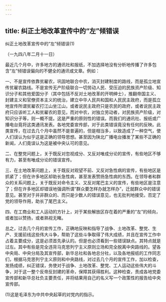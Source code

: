 ```yaml
---
---
---
```

title: 纠正土地改革宣传中的“左”倾错误
---



纠正土地改革宣传中的“左”倾错误(1)


（一九四八年二月十一日）

最近几个月中，许多地方的通讯社和报纸，不加选择地没有分析地传播了许多包含“左”倾错误偏向的不健全的通讯或文章。例如：

一、不是宣传依靠贫雇农，巩固地联合中农，消灭封建制度的路线，而是孤立地宣传贫雇农路线。不是宣传无产阶级联合一切劳动人民、受压迫的民族资产阶级、知识分子和其他爱国分子（其中包括不反对土地改革的开明绅士），推翻帝国主义、封建主义和官僚资本主义的统治，建立中华人民共和国和人民民主政府，而是孤立地宣传所谓贫雇农打江山坐江山，或者说民主政府只是农民的政府，或者说民主政府只应该听工人和贫雇农的意见，而对中农，对独立劳动者，对民族资产阶级，对知识分子等，则一概不提。这是严重的原则性的错误。而我们的通讯社、报纸或广播电台竟将这类通讯发表。各地党委宣传部，对于此类错误竟没有任何的反映。此类宣传，在过去几个月中虽然不是普遍的，但是相当多，以致造成了一种空气，使人们误认为似乎这是正确的领导思想。甚至因为陕北广播电台播发了某些不正确的新闻，人们竟误认为这是被中央认可的意见。

二、在整党问题上，关于既反对忽视成分、又反对唯成分论的宣传，有些地区不够有力，甚至有唯成分论的错误宣传。

三、在土地改革问题上，关于既反对观望不前、又反对急性病的宣传，有些地区是抓紧了；但在许多地区却助长急性病，甚至发表赞扬急性病的东西。在领导者和群众的关系问题上，关于既反对命令主义、又反对尾巴主义的宣传，有些地区是注意了；但在许多地区却错误地强调所谓“群众要怎样办就怎样办”，迁就群众中的错误意见。甚至对于并非群众的、而只是少数人的错误意见，也无批判地接受。否定了党的领导作用，助长了尾巴主义。

四、在工商业和工人运动的方针上，对于某些解放区存在着的严重的“左”的倾向，或者加以赞扬，或者熟视无睹。

总之，过去几个月的宣传工作，正确地反映和指导了战争、土地改革、整党、生产、支援前线这些伟大斗争，帮助了这些斗争取得了伟大成绩，并且在宣传工作中占着主要成分，这是必须首先承认的。但是也必须看到一些错误缺点。其特点就是过左。其中有些是完全违背马克思列宁主义原则立场和完全脱离中央路线的。望各中央局、中央分局及其宣传部，新华总社和各地总分社，以及各地报纸的工作同志们，根据马克思列宁主义原则和中央路线，对过去几个月的宣传工作，加以检查，发扬成绩，纠正错误，务使对于战争、土地改革、整党、工人运动这些伟大的斗争，对于这一整个反帝反封建的革命，保障其获得胜利。这种检查，责成各地党委宣传部和新华总社负主要责任，并将结果用自己的名义写一个政策性的报告给中央宣传部。

(1)这是毛泽东为中共中央起草的对党内的指示。